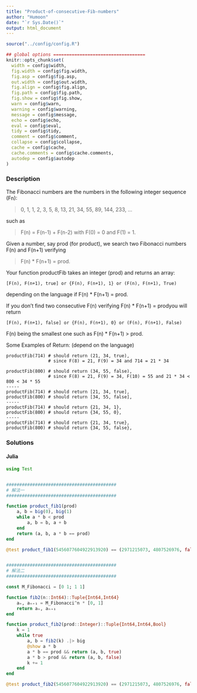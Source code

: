 ```yaml
---
title: "Product-of-consecutive-Fib-numbers"
author: "Humoon"
date: "`r Sys.Date()`"
output: html_document
---
```



```r
source("../config/config.R")

## global options ===================================
knitr::opts_chunk$set(
  width = config$width,
  fig.width = config$fig.width,
  fig.asp = config$fig.asp,
  out.width = config$out.width,
  fig.align = config$fig.align,
  fig.path = config$fig.path,
  fig.show = config$fig.show,
  warn = config$warn,
  warning = config$warning,
  message = config$message,
  echo = config$echo,
  eval = config$eval,
  tidy = config$tidy,
  comment = config$comment,
  collapse = config$collapse,
  cache = config$cache,
  cache.comments = config$cache.comments,
  autodep = config$autodep
)
```

### Description

The Fibonacci numbers are the numbers in the following integer sequence (Fn):

> 0, 1, 1, 2, 3, 5, 8, 13, 21, 34, 55, 89, 144, 233, ...

such as

> F(n) = F(n-1) + F(n-2) with F(0) = 0 and F(1) = 1.

Given a number, say prod (for product), we search two Fibonacci numbers F(n) and F(n+1) verifying

> F(n) * F(n+1) = prod.

Your function productFib takes an integer (prod) and returns an array:

```
[F(n), F(n+1), true] or {F(n), F(n+1), 1} or (F(n), F(n+1), True)
```

depending on the language if F(n) * F(n+1) = prod.

If you don't find two consecutive F(n) verifying F(n) * F(n+1) = prodyou will return

```
[F(n), F(n+1), false] or {F(n), F(n+1), 0} or (F(n), F(n+1), False)
```

F(n) being the smallest one such as F(n) * F(n+1) > prod.

Some Examples of Return:
(depend on the language)

```
productFib(714) # should return (21, 34, true), 
                # since F(8) = 21, F(9) = 34 and 714 = 21 * 34

productFib(800) # should return (34, 55, false), 
                # since F(8) = 21, F(9) = 34, F(10) = 55 and 21 * 34 < 800 < 34 * 55
-----
productFib(714) # should return [21, 34, true], 
productFib(800) # should return [34, 55, false], 
-----
productFib(714) # should return {21, 34, 1}, 
productFib(800) # should return {34, 55, 0},        
-----
productFib(714) # should return {21, 34, true}, 
productFib(800) # should return {34, 55, false}, 
```

### Solutions


#### Julia

```julia
using Test


##########################################
# 解法一
##########################################

function product_fib1(prod)
    a, b = big(0), big(1)
    while a * b < prod
        a, b = b, a + b
    end
    return (a, b, a * b == prod)
end

@test product_fib1(5456077604922913920) == (2971215073, 4807526976, false)


##########################################
# 解法二
##########################################

const M_Fibonacci = [0 1; 1 1]

function fib2(n::Int64)::Tuple{Int64,Int64}
    aₙ, aₙ₊₁ = M_Fibonacci^n * [0, 1]
    return aₙ, aₙ₊₁
end

function product_fib2(prod::Integer)::Tuple{Int64,Int64,Bool}
    k = 1
    while true
        a, b = fib2(k) .|> big
        @show a * b
        a * b == prod && return (a, b, true)
        a * b > prod && return (a, b, false)
        k += 1
    end
end

@test product_fib2(5456077604922913920) == (2971215073, 4807526976, false)
```
